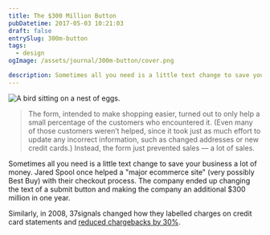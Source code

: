 ```yaml
---
title: The $300 Million Button
pubDatetime: 2017-05-03 10:21:03
draft: false
entrySlug: 300m-button
tags:
  - design
ogImage: /assets/journal/300m-button/cover.png

description: Sometimes all you need is a little text change to save your business a lot of money.
---
```



<Image src={button} alt="A bird sitting on a nest of eggs." class="wide" />

<Source
  url="https://articles.uie.com/three_hund_million_button/"
  title="The $300 Million Button"
  domain="uie.com"
/>

> The form, intended to make shopping easier, turned out to only help a small percentage of the customers who encountered it. (Even many of those customers weren’t helped, since it took just as much effort to update any incorrect information, such as changed addresses or new credit cards.) Instead, the form just prevented sales — a lot of sales.

Sometimes all you need is a little text change to save your business a lot of money. Jared Spool once helped a "major ecommerce site" (very possibly Best Buy) with their checkout process. The company ended up changing the text of a submit button and making the company an additional \$300 million in one year.

Similarly, in 2008, 37signals changed how they labelled charges on credit card statements and [reduced chargebacks by 30%](http://www.37signals.com/svn/posts/1545-how-we-reduced-chargebacks-by-30-as-a-percentage-of-sales).
